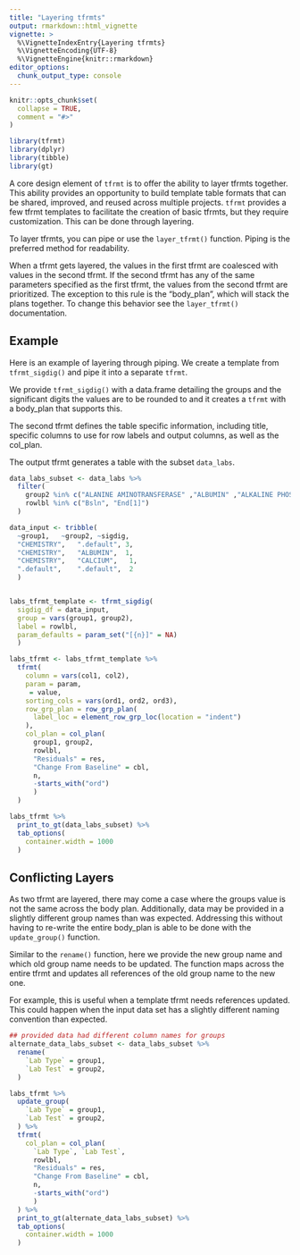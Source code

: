```yaml
---
title: "Layering tfrmts"
output: rmarkdown::html_vignette
vignette: >
  %\VignetteIndexEntry{Layering tfrmts}
  %\VignetteEncoding{UTF-8}
  %\VignetteEngine{knitr::rmarkdown}
editor_options: 
  chunk_output_type: console
---
```


```r
knitr::opts_chunk$set(
  collapse = TRUE,
  comment = "#>"
)
```

```r
library(tfrmt)
library(dplyr)
library(tibble)
library(gt)
```

A core design element of `tfrmt` is to offer the ability to layer tfrmts together. This ability provides an opportunity to build template table formats that can be shared, improved, and reused across multiple projects. `tfrmt` provides a few tfrmt templates to facilitate the creation of basic tfrmts, but they require customization. This can be done through layering. 

To layer tfrmts, you can pipe or use the `layer_tfrmt()` function. Piping is the preferred method for readability.

When a tfrmt gets layered, the values in the first tfrmt are coalesced with values in the second tfrmt.  If the second tfrmt has any of the same parameters specified as the first tfrmt, the values from the second tfrmt are prioritized. The exception to this rule is the "body_plan", which will stack the plans together. To change this behavior see the `layer_tfrmt()` documentation.

## Example

Here is an example of layering through piping. We create a template from `tfrmt_sigdig()` and pipe it into a separate `tfrmt`. 

We provide `tfrmt_sigdig()` with a data.frame detailing the groups and the significant digits the values are to be rounded to and it creates a `tfrmt` with a body_plan that supports this. 

The second tfrmt defines the table specific information, including title, specific columns to use for row labels and output columns, as well as the col_plan.

The output tfrmt generates a table with the subset `data_labs`.

```r

data_labs_subset <- data_labs %>% 
  filter(
    group2 %in% c("ALANINE AMINOTRANSFERASE" ,"ALBUMIN" ,"ALKALINE PHOSPHATASE","ASPARTATE AMINOTRANSFERASE", "BASOPHILS"),
    rowlbl %in% c("Bsln", "End[1]")
  )

data_input <- tribble(
  ~group1,   ~group2, ~sigdig,
  "CHEMISTRY",   ".default", 3,
  "CHEMISTRY",   "ALBUMIN",  1,
  "CHEMISTRY",   "CALCIUM",   1,
  ".default",    ".default",  2
  )


labs_tfrmt_template <- tfrmt_sigdig(
  sigdig_df = data_input,
  group = vars(group1, group2),
  label = rowlbl,
  param_defaults = param_set("[{n}]" = NA)
  ) 

labs_tfrmt <- labs_tfrmt_template %>%
  tfrmt(
    column = vars(col1, col2),
    param = param,
     = value,
    sorting_cols = vars(ord1, ord2, ord3),
    row_grp_plan = row_grp_plan(
      label_loc = element_row_grp_loc(location = "indent")
    ),
    col_plan = col_plan(
      group1, group2,
      rowlbl,
      "Residuals" = res,
      "Change From Baseline" = cbl,
      n,
      -starts_with("ord")
      )
  )

labs_tfrmt %>% 
  print_to_gt(data_labs_subset) %>% 
  tab_options(
    container.width = 1000
  )

```

## Conflicting Layers

As two tfrmt are layered, there may come a  case where the 
groups value is not the same across the body plan. Additionally, data may be provided in a slightly different group names than was expected. Addressing this without having to re-write the entire body_plan is able to be done with the `update_group()` function. 

Similar to the `rename()` function, here we provide the new group name and which old group name needs to be updated. The function maps across the entire tfrmt and updates all references of the old group name to the new one.

For example, this is useful when a template tfrmt needs references updated. This could happen when the input data set has a slightly different naming convention than expected.

```r

## provided data had different column names for groups
alternate_data_labs_subset <- data_labs_subset %>% 
  rename(
    `Lab Type` = group1,
    `Lab Test` = group2,
  )

labs_tfrmt %>% 
  update_group(
    `Lab Type` = group1,
    `Lab Test` = group2,
  ) %>% 
  tfrmt(
    col_plan = col_plan(
      `Lab Type`, `Lab Test`,
      rowlbl,
      "Residuals" = res,
      "Change From Baseline" = cbl,
      n,
      -starts_with("ord")
      )
  ) %>% 
  print_to_gt(alternate_data_labs_subset) %>% 
  tab_options(
    container.width = 1000
  )


```
